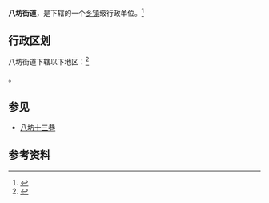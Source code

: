 {{中国乡级行政区|62/29/01/005/000}}

'''八坊街道'''，是{{PRC admin/fullname|62/29/01/005/000|3}}下辖的一个[[乡镇|乡镇]]级行政单位。<ref>{{PRC admin/ref sgc|{{PRC admin/parent|62/29/01/005/000}}}}</ref>

== 行政区划 ==

八坊街道下辖以下地区：<ref>{{PRC admin/ref sgc|62/29/01/005/000}}</ref>

{{PRC admin/children|62/29/01/005/000}}。

==参见==
*[[八坊十三巷|八坊十三巷]]

== 参考资料 ==

{{reflist}}

{{行政区划小作品}}
{{PRC admin/navcat|62/29/01/005/000}}